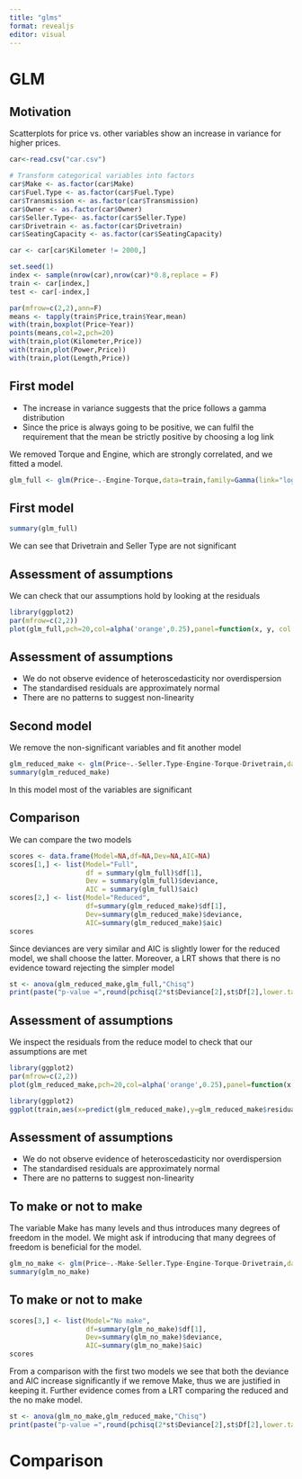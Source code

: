 ```yaml
---
title: "glms"
format: revealjs
editor: visual
---
```

# GLM

## Motivation
Scatterplots for price vs. other variables show an increase in variance for higher prices.
```r
car<-read.csv("car.csv")

# Transform categorical variables into factors
car$Make <- as.factor(car$Make)
car$Fuel.Type <- as.factor(car$Fuel.Type)
car$Transmission <- as.factor(car$Transmission)
car$Owner <- as.factor(car$Owner)
car$Seller.Type<- as.factor(car$Seller.Type)
car$Drivetrain <- as.factor(car$Drivetrain)
car$SeatingCapacity <- as.factor(car$SeatingCapacity)

car <- car[car$Kilometer != 2000,]

set.seed(1)
index <- sample(nrow(car),nrow(car)*0.8,replace = F)
train <- car[index,]
test <- car[-index,]
```
```r
par(mfrow=c(2,2),ann=F)
means <- tapply(train$Price,train$Year,mean)
with(train,boxplot(Price~Year))
points(means,col=2,pch=20)
with(train,plot(Kilometer,Price))
with(train,plot(Power,Price))
with(train,plot(Length,Price))
```

## First model
- The increase in variance suggests that the price follows a gamma distribution
- Since the price is always going to be positive, we can fulfil the requirement that the mean be strictly positive by choosing a log link

We removed Torque and Engine, which are strongly correlated, and we fitted a model.

```r
glm_full <- glm(Price~.-Engine-Torque,data=train,family=Gamma(link="log"))
```

## First model
```r
summary(glm_full)
```

We can see that Drivetrain and Seller Type are not significant

## Assessment of assumptions
We can check that our assumptions hold by looking at the residuals
```r
library(ggplot2)
par(mfrow=c(2,2))
plot(glm_full,pch=20,col=alpha('orange',0.25),panel=function(x, y, col = par("col"), bg = NA, pch = par("pch"),cex = 1, col.smooth = 2, span = 2/3, iter = 3)panel.smooth(x, y, col = alpha('orange',0.25), bg = NA, pch = 20,cex = 1, span = 2/3, iter = 3,col.smooth = 'blue'))
```
## Assessment of assumptions
- We do not observe evidence of heteroscedasticity nor overdispersion
- The standardised residuals are approximately normal
- There are no patterns to suggest non-linearity


## Second model
We remove the non-significant variables and fit another model
```r
glm_reduced_make <- glm(Price~.-Seller.Type-Engine-Torque-Drivetrain,data=train,family = Gamma(link="log"))
summary(glm_reduced_make)
```
In this model most of the variables are significant

## Comparison
We can compare the two models
```r
scores <- data.frame(Model=NA,df=NA,Dev=NA,AIC=NA)
scores[1,] <- list(Model="Full",
                   df = summary(glm_full)$df[1],
                   Dev = summary(glm_full)$deviance,
                   AIC = summary(glm_full)$aic)
scores[2,] <- list(Model="Reduced",
                   df=summary(glm_reduced_make)$df[1],
                   Dev=summary(glm_reduced_make)$deviance,
                   AIC=summary(glm_reduced_make)$aic)
scores
```
Since deviances are very similar and AIC is slightly lower for the reduced model, we shall choose the latter.
Moreover, a LRT shows that there is no evidence toward rejecting the simpler model
```r
st <- anova(glm_reduced_make,glm_full,"Chisq")
print(paste("p-value =",round(pchisq(2*st$Deviance[2],st$Df[2],lower.tail = F),2)))
```


## Assessment of assumptions
We inspect the residuals from the reduce model to check that our assumptions are met
```r
library(ggplot2)
par(mfrow=c(2,2))
plot(glm_reduced_make,pch=20,col=alpha('orange',0.25),panel=function(x, y, col = par("col"), bg = NA, pch = par("pch"),cex = 1, col.smooth = 2, span = 2/3, iter = 3)panel.smooth(x, y, col = alpha('orange',0.25), bg = NA, pch = 20,cex = 1, span = 2/3, iter = 3,col.smooth = 'blue'))
```
```r
library(ggplot2)
ggplot(train,aes(x=predict(glm_reduced_make),y=glm_reduced_make$residuals))+geom_point(alpha=.25,color='orange')+geom_smooth(color='blue')+geom_hline(aes(yintercept=0),alpha=0.4)
```

## Assessment of assumptions
- We do not observe evidence of heteroscedasticity nor overdispersion
- The standardised residuals are approximately normal
- There are no patterns to suggest non-linearity

## To make or not to make
The variable Make has many levels and thus introduces many degrees of freedom in the model. We might ask if introducing that many degrees of freedom is beneficial for the model.
```r
glm_no_make <- glm(Price~.-Make-Seller.Type-Engine-Torque-Drivetrain,data=train,family = Gamma(link="log"))
summary(glm_no_make)
```

## To make or not to make
```r
scores[3,] <- list(Model="No make",
                   df=summary(glm_no_make)$df[1],
                   Dev=summary(glm_no_make)$deviance,
                   AIC=summary(glm_no_make)$aic)
scores
```
From a comparison with the first two models we see that both the deviance and AIC increase significantly if we remove Make, thus we are justified in keeping it.
Further evidence comes from a LRT comparing the reduced and the no make model.
```r
st <- anova(glm_no_make,glm_reduced_make,"Chisq")
print(paste("p-value =",round(pchisq(2*st$Deviance[2],st$Df[2],lower.tail = F),2)))
```

# Comparison 
